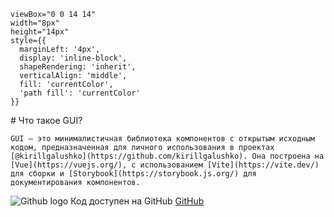 

    viewBox="0 0 14 14" 
    width="8px" 
    height="14px" 
    style={{ 
      marginLeft: '4px',
      display: 'inline-block',
      shapeRendering: 'inherit',
      verticalAlign: 'middle',
      fill: 'currentColor',
      'path fill': 'currentColor'
    }}
>
  <path d="m11.1 7.35-5.5 5.5a.5.5 0 0 1-.7-.7L10.04 7 4.9 1.85a.5.5 0 1 1 .7-.7l5.5 5.5c.2.2.2.5 0 .7Z" />
</svg>

<Meta title="GUI" />

<div className="sb-container">
  <div className='sb-section-title'>
    # Что такое GUI?

    GUI — это минималистичная библиотека компонентов с открытым исходным кодом, предназначенная для личного использования в проектах [@kirillgalushko](https://github.com/kirillgalushko). Она построена на [Vue](https://vuejs.org/), с использованием [Vite](https://vite.dev/) для сборки и [Storybook](https://storybook.js.org/) для документирования компонентов.
  </div>
</div>

<div className="sb-section sb-socials">
    <div className="sb-section-item">
      <img src={Github} alt="Github logo" className="sb-explore-image"/>
      Код доступен на GitHub
      <a
        href="https://github.com/storybookjs/storybook"
        target="_blank"
      >GitHub<RightArrow /></a>
    </div>
</div>

<style>
  {`
  .sb-container {
    margin-bottom: 48px;
  }

  .sb-section {
    width: 100%;
    display: flex;
    flex-direction: row;
    gap: 20px;
  }

  .sb-section-title {
    margin-bottom: 32px;
  }

  .sb-section a:not(h1 a, h2 a, h3 a) {
    font-size: 14px;
  }

  .sb-section-item {
    flex: 1;
    display: flex;
    flex-direction: column;
    padding: 12px;
    border: 1px solid #333;
    border-radius: 8px;
  }

  .sb-section-item p { margin-bottom: 0; }

  .sb-socials {
    display: grid;
    grid-template-columns: repeat(3, 1fr);
  }

  .sb-explore-image {
    max-height: 32px;
    align-self: flex-start;
  }

  @media screen and (max-width: 600px) {
    .sb-section {
      flex-direction: column;
    }

    .sb-socials {
      grid-template-columns: repeat(2, 1fr);
    }
  }
  `}
</style>
